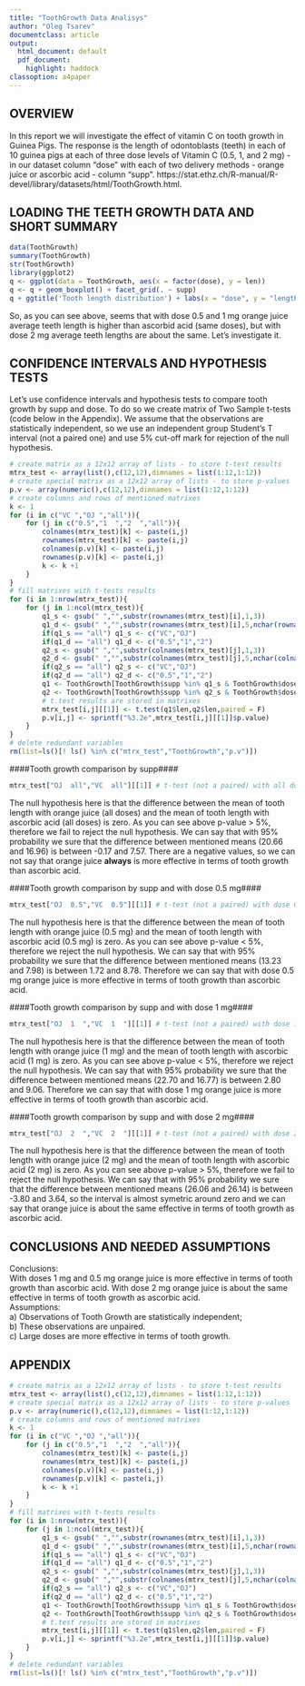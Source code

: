 ```yaml
---
title: "ToothGrowth Data Analisys"
author: "Oleg Tsarev"
documentclass: article
output:
  html_document: default
  pdf_document:
    highlight: haddock
classoption: a4paper
---
```

## **OVERVIEW**
In this report we will investigate the effect of vitamin C on tooth growth in Guinea Pigs. The response is the length of odontoblasts (teeth) in each of 10 guinea pigs at each of three dose levels of Vitamin C (0.5, 1, and 2 mg) - in our dataset column "dose" with each of two delivery methods - orange juice or ascorbic acid - column "supp". https://stat.ethz.ch/R-manual/R-devel/library/datasets/html/ToothGrowth.html.  

## **LOADING THE TEETH GROWTH DATA AND SHORT SUMMARY**
```r
data(ToothGrowth)
summary(ToothGrowth)
str(ToothGrowth)
library(ggplot2)
q <- ggplot(data = ToothGrowth, aes(x = factor(dose), y = len))
q <- q + geom_boxplot() + facet_grid(. ~ supp)
q + ggtitle('Tooth length distribution') + labs(x = "dose", y = "length")
```
  
So, as you can see above, seems that with dose 0.5 and 1 mg orange juice average teeth length is higher than ascorbid acid (same doses), but with dose 2 mg average teeth lengths are about the same. Let's investigate it.
  
## **CONFIDENCE INTERVALS AND HYPOTHESIS TESTS**
Let's use confidence intervals and hypothesis tests to compare tooth growth by supp and dose.
To do so we create matrix of Two Sample t-tests (code below in the Appendix). We assume that the observations are statistically independent, so we use an independent group Student's T interval (not a paired one) and use 5% cut-off mark for rejection of the null hypothesis.

```r
# create matrix as a 12x12 array of lists - to store t-test results
mtrx_test <- array(list(),c(12,12),dimnames = list(1:12,1:12))
# create special matrix as a 12x12 array of lists - to store p-values
p.v <- array(numeric(),c(12,12),dimnames = list(1:12,1:12))
# create columns and rows of mentioned matrixes
k <- 1
for (i in c("VC ","OJ ","all")){
    for (j in c("0.5","1  ","2  ","all")){
        colnames(mtrx_test)[k] <- paste(i,j)
        rownames(mtrx_test)[k] <- paste(i,j)
        colnames(p.v)[k] <- paste(i,j)
        rownames(p.v)[k] <- paste(i,j)
        k <- k +1
    }
}
# fill matrixes with t-tests results
for (i in 1:nrow(mtrx_test)){
    for (j in 1:ncol(mtrx_test)){
        q1_s <- gsub(" ","",substr(rownames(mtrx_test)[i],1,3))
        q1_d <- gsub(" ","",substr(rownames(mtrx_test)[i],5,nchar(rownames(mtrx_test)[i])))
        if(q1_s == "all") q1_s <- c("VC","OJ")
        if(q1_d == "all") q1_d <- c("0.5","1","2")
        q2_s <- gsub(" ","",substr(colnames(mtrx_test)[j],1,3))
        q2_d <- gsub(" ","",substr(colnames(mtrx_test)[j],5,nchar(colnames(mtrx_test)[j])))
        if(q2_s == "all") q2_s <- c("VC","OJ")
        if(q2_d == "all") q2_d <- c("0.5","1","2")
        q1 <- ToothGrowth[ToothGrowth$supp %in% q1_s & ToothGrowth$dose %in% q1_d,]
        q2 <- ToothGrowth[ToothGrowth$supp %in% q2_s & ToothGrowth$dose %in% q2_d,]
        # t.test results are stored in matrixes
        mtrx_test[i,j][[1]] <- t.test(q1$len,q2$len,paired = F)
        p.v[i,j] <- sprintf("%3.2e",mtrx_test[i,j][[1]]$p.value)
    }
}
# delete redundant variables
rm(list=ls()[! ls() %in% c("mtrx_test","ToothGrowth","p.v")])
```
  
####Tooth growth comparison by supp####
```r
mtrx_test["OJ  all","VC  all"][[1]] # t-test (not a paired) with all doses of supp
```
The null hypothesis here is that the difference between the mean of tooth length with orange juice (all doses) and the mean of tooth length with ascorbic acid (all doses) is zero. As you can see above p-value > 5%, therefore we fail to reject the null hypothesis. We can say that with 95% probability we sure that the difference between mentioned means (20.66 and 16.96) is between -0.17 and 7.57. There are a negative values, so we can not say that orange juice **always** is more effective in terms of tooth growth than ascorbic acid.
  
####Tooth growth comparison by supp and with dose 0.5 mg####

```r
mtrx_test["OJ  0.5","VC  0.5"][[1]] # t-test (not a paired) with dose 0.5 mg
```
The null hypothesis here is that the difference between the mean of tooth length with orange juice (0.5 mg) and the mean of tooth length with ascorbic acid (0.5 mg) is zero. As you can see above p-value < 5%, therefore we reject the null hypothesis. We can say that with 95% probability we sure that the difference between mentioned means (13.23 and 7.98) is between 1.72 and 8.78. Therefore we can say that with dose 0.5 mg orange juice is more effective in terms of tooth growth than ascorbic acid.  
  
####Tooth growth comparison by supp and with dose 1 mg####

```r
mtrx_test["OJ  1  ","VC  1  "][[1]] # t-test (not a paired) with dose 1 mg
```
The null hypothesis here is that the difference between the mean of tooth length with orange juice (1 mg) and the mean of tooth length with ascorbic acid (1 mg) is zero. As you can see above p-value < 5%, therefore we reject the null hypothesis. We can say that with 95% probability we sure that the difference between mentioned means (22.70 and 16.77) is between 2.80 and 9.06. Therefore we can say that with dose 1 mg orange juice is more effective in terms of tooth growth than ascorbic acid.  
  
####Tooth growth comparison by supp and with dose 2 mg####

```r
mtrx_test["OJ  2  ","VC  2  "][[1]] # t-test (not a paired) with dose 2 mg
```
The null hypothesis here is that the difference between the mean of tooth length with orange juice (2 mg) and the mean of tooth length with ascorbic acid (2 mg) is zero. As you can see above p-value > 5%, therefore we fail to reject the null hypothesis. We can say that with 95% probability we sure that the difference between mentioned means (26.06 and 26.14) is between -3.80 and 3.64, so the interval is almost symetric around zero and we can say that orange juice is about the same effective in terms of tooth growth as ascorbic acid.
  
## **CONCLUSIONS AND NEEDED ASSUMPTIONS**
Conclusions:  
With doses 1 mg and 0.5 mg orange juice is more effective in terms of tooth growth than ascorbic acid.
With dose 2 mg orange juice is about the same effective in terms of tooth growth as ascorbic acid.  
Assumptions:  
a) Observations of Tooth Growth are statistically independent;  
b) These observations are unpaired.  
c) Large doses are more effective in terms of tooth growth.
  
## **APPENDIX**
```r
# create matrix as a 12x12 array of lists - to store t-test results
mtrx_test <- array(list(),c(12,12),dimnames = list(1:12,1:12))
# create special matrix as a 12x12 array of lists - to store p-values
p.v <- array(numeric(),c(12,12),dimnames = list(1:12,1:12))
# create columns and rows of mentioned matrixes
k <- 1
for (i in c("VC ","OJ ","all")){
    for (j in c("0.5","1  ","2  ","all")){
        colnames(mtrx_test)[k] <- paste(i,j)
        rownames(mtrx_test)[k] <- paste(i,j)
        colnames(p.v)[k] <- paste(i,j)
        rownames(p.v)[k] <- paste(i,j)
        k <- k +1
    }
}
# fill matrixes with t-tests results
for (i in 1:nrow(mtrx_test)){
    for (j in 1:ncol(mtrx_test)){
        q1_s <- gsub(" ","",substr(rownames(mtrx_test)[i],1,3))
        q1_d <- gsub(" ","",substr(rownames(mtrx_test)[i],5,nchar(rownames(mtrx_test)[i])))
        if(q1_s == "all") q1_s <- c("VC","OJ")
        if(q1_d == "all") q1_d <- c("0.5","1","2")
        q2_s <- gsub(" ","",substr(colnames(mtrx_test)[j],1,3))
        q2_d <- gsub(" ","",substr(colnames(mtrx_test)[j],5,nchar(colnames(mtrx_test)[j])))
        if(q2_s == "all") q2_s <- c("VC","OJ")
        if(q2_d == "all") q2_d <- c("0.5","1","2")
        q1 <- ToothGrowth[ToothGrowth$supp %in% q1_s & ToothGrowth$dose %in% q1_d,]
        q2 <- ToothGrowth[ToothGrowth$supp %in% q2_s & ToothGrowth$dose %in% q2_d,]
        # t.test results are stored in matrixes
        mtrx_test[i,j][[1]] <- t.test(q1$len,q2$len,paired = F)
        p.v[i,j] <- sprintf("%3.2e",mtrx_test[i,j][[1]]$p.value)
    }
}
# delete redundant variables
rm(list=ls()[! ls() %in% c("mtrx_test","ToothGrowth","p.v")])
```
